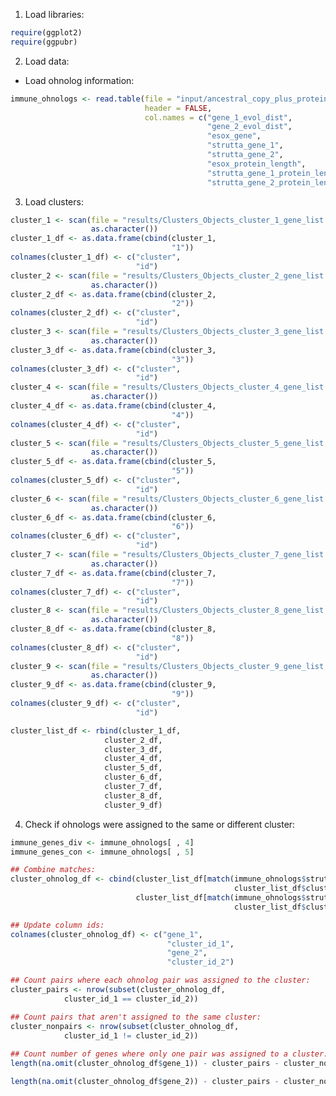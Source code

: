 

1. Load libraries:

```r
require(ggplot2)
require(ggpubr)
```

2. Load data:
- Load ohnolog information:

```r
immune_ohnologs <- read.table(file = "input/ancestral_copy_plus_protein_length.txt",
                              header = FALSE,
                              col.names = c("gene_1_evol_dist",
                                            "gene_2_evol_dist",
                                            "esox_gene",
                                            "strutta_gene_1",
                                            "strutta_gene_2",
                                            "esox_protein_length",
                                            "strutta_gene_1_protein_length",
                                            "strutta_gene_2_protein_length"))
```

3. Load clusters:

```r
cluster_1 <- scan(file = "results/Clusters_Objects_cluster_1_gene_list.txt",
                  as.character())
cluster_1_df <- as.data.frame(cbind(cluster_1,
                                    "1"))
colnames(cluster_1_df) <- c("cluster",
                            "id")
cluster_2 <- scan(file = "results/Clusters_Objects_cluster_2_gene_list.txt",
                  as.character())
cluster_2_df <- as.data.frame(cbind(cluster_2,
                                    "2"))
colnames(cluster_2_df) <- c("cluster",
                            "id")
cluster_3 <- scan(file = "results/Clusters_Objects_cluster_3_gene_list.txt",
                  as.character())
cluster_3_df <- as.data.frame(cbind(cluster_3,
                                    "3"))
colnames(cluster_3_df) <- c("cluster",
                            "id")
cluster_4 <- scan(file = "results/Clusters_Objects_cluster_4_gene_list.txt",
                  as.character())
cluster_4_df <- as.data.frame(cbind(cluster_4,
                                    "4"))
colnames(cluster_4_df) <- c("cluster",
                            "id")
cluster_5 <- scan(file = "results/Clusters_Objects_cluster_5_gene_list.txt",
                  as.character())
cluster_5_df <- as.data.frame(cbind(cluster_5,
                                    "5"))
colnames(cluster_5_df) <- c("cluster",
                            "id")
cluster_6 <- scan(file = "results/Clusters_Objects_cluster_6_gene_list.txt",
                  as.character())
cluster_6_df <- as.data.frame(cbind(cluster_6,
                                    "6"))
colnames(cluster_6_df) <- c("cluster",
                            "id")
cluster_7 <- scan(file = "results/Clusters_Objects_cluster_7_gene_list.txt",
                  as.character())
cluster_7_df <- as.data.frame(cbind(cluster_7,
                                    "7"))
colnames(cluster_7_df) <- c("cluster",
                            "id")
cluster_8 <- scan(file = "results/Clusters_Objects_cluster_8_gene_list.txt",
                  as.character())
cluster_8_df <- as.data.frame(cbind(cluster_8,
                                    "8"))
colnames(cluster_8_df) <- c("cluster",
                            "id")
cluster_9 <- scan(file = "results/Clusters_Objects_cluster_9_gene_list.txt",
                  as.character())
cluster_9_df <- as.data.frame(cbind(cluster_9,
                                    "9"))
colnames(cluster_9_df) <- c("cluster",
                            "id")

cluster_list_df <- rbind(cluster_1_df,
                     cluster_2_df,
                     cluster_3_df,
                     cluster_4_df,
                     cluster_5_df,
                     cluster_6_df,
                     cluster_7_df,
                     cluster_8_df,
                     cluster_9_df)
```

4. Check if ohnologs were assigned to the same or different cluster:

```r
immune_genes_div <- immune_ohnologs[ , 4]
immune_genes_con <- immune_ohnologs[ , 5]

## Combine matches:
cluster_ohnolog_df <- cbind(cluster_list_df[match(immune_ohnologs$strutta_gene_1,
                                                  cluster_list_df$cluster), ],
                            cluster_list_df[match(immune_ohnologs$strutta_gene_2,
                                                  cluster_list_df$cluster), ])

## Update column ids:
colnames(cluster_ohnolog_df) <- c("gene_1",
                                   "cluster_id_1",
                                   "gene_2",
                                   "cluster_id_2")

## Count pairs where each ohnolog pair was assigned to the cluster:
cluster_pairs <- nrow(subset(cluster_ohnolog_df,
            cluster_id_1 == cluster_id_2))

## Count pairs that aren't assigned to the same cluster:
cluster_nonpairs <- nrow(subset(cluster_ohnolog_df,
            cluster_id_1 != cluster_id_2))
     
## Count number of genes where only one pair was assigned to a cluster:
length(na.omit(cluster_ohnolog_df$gene_1)) - cluster_pairs - cluster_nonpairs

length(na.omit(cluster_ohnolog_df$gene_2)) - cluster_pairs - cluster_nonpairs
```
